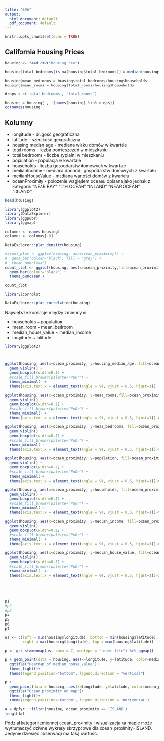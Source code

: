 ```yaml
---
title: "EDA"
output:
  html_document: default
  pdf_document: default
---
```


```r
knitr::opts_chunk$set(echo = TRUE)
```

## California Housing Prices

```r
housing <- read.csv("housing.csv")

housing$total_bedrooms[is.na(housing$total_bedrooms)] = median(housing$total_bedrooms , na.rm = TRUE)

housing$mean_bedrooms = housing$total_bedrooms/housing$households
housing$mean_rooms = housing$total_rooms/housing$households

drops = c('total_bedrooms', 'total_rooms')

housing = housing[ , !(names(housing) %in% drops)]
colnames(housing)
```
## Kolumny

* longitude - długość geograficzna 
* latitude - szerokość geograficzna 
* housing median age - mediana wieku domów w kwartale
* total rooms - liczba pomieszczeń w mieszkaniu
* total bedrooms - liczba sypialni w mieszkaniu
* population - populacja w kwartale
* households - liczba gospodarstw domowych w kwartale
* medianIncome - mediana dochodu gospodarstw domowych z kwartału 
* medianHouseValue - mediana wartości domów z kwartału
* oceanProximity - położenie względem oceanu opisana jako jednak z kategorii: "NEAR BAY" "<1H OCEAN" "INLAND" "NEAR OCEAN" "ISLAND"  

```r
head(housing)
```

```r
library(ggplot2)
library(DataExplorer)
library(ggpubr)
library(ggmap)

columns <- names(housing)
columns <- columns[-8]

DataExplorer::plot_density(housing)

#count_plot <- ggplot(housing, aes(ocean_proximity)) +
#  geom_bar(colour="black", fill = "grey") +
#  theme_pubclean()
count_plot <- ggplot(housing, aes(x=ocean_proximity,fill=ocean_proximity)) +
  geom_bar(colour="black") +
  theme_pubclean()

count_plot

```


```r
library(corrplot)

DataExplorer::plot_correlation(housing)

```

Największe korelacje między zmiennymi:

* households ~ population
* mean_room ~ mean_bedroom
* median_house_value ~ median_income
* longitude ~ latitude

```r
library(ggplot2)



ggplot(housing, aes(x=ocean_proximity, y=housing_median_age, fill=ocean_proximity))  +
  geom_violin() + 
  geom_boxplot(width=0.1) +
  #scale_fill_brewer(palette="PuOr") + 
  theme_minimal() +
  theme(axis.text.x = element_text(angle = 90, vjust = 0.5, hjust=1)) ->p1

ggplot(housing, aes(x=ocean_proximity, y=mean_rooms,fill=ocean_proximity)) + 
  geom_violin() + 
  geom_boxplot(width=0.1) +
  #scale_fill_brewer(palette="PuOr") + 
  theme_minimal() +
  theme(axis.text.x = element_text(angle = 90, vjust = 0.5, hjust=1))->p2

ggplot(housing, aes(x=ocean_proximity, y=mean_bedrooms, fill=ocean_proximity)) + 
  geom_violin() + 
  geom_boxplot(width=0.1) +
  #scale_fill_brewer(palette="PuOr") + 
  theme_minimal()+
  theme(axis.text.x = element_text(angle = 90, vjust = 0.5, hjust=1))->p3

ggplot(housing, aes(x=ocean_proximity, y=population, fill=ocean_proximity)) + 
  geom_violin() + 
  geom_boxplot(width=0.1) +
  #scale_fill_brewer(palette="PuOr") + 
  theme_minimal()+
  theme(axis.text.x = element_text(angle = 90, vjust = 0.5, hjust=1))->p4

ggplot(housing, aes(x=ocean_proximity, y=households, fill=ocean_proximity)) + 
  geom_violin() + 
  geom_boxplot(width=0.1) +
  #scale_fill_brewer(palette="PuOr") + 
  theme_minimal()+
  theme(axis.text.x = element_text(angle = 90, vjust = 0.5, hjust=1))->p5

ggplot(housing, aes(x=ocean_proximity, y=median_income, fill=ocean_proximity)) + 
  geom_violin() + 
  geom_boxplot(width=0.1) +
  #scale_fill_brewer(palette="PuOr") + 
  theme_minimal() +
  theme(axis.text.x = element_text(angle = 90, vjust = 0.5, hjust=1))->p6

ggplot(housing, aes(x=ocean_proximity, y=median_house_value, fill=ocean_proximity)) + 
  geom_violin() + 
  geom_boxplot(width=0.1) +
  #scale_fill_brewer(palette="PuOr") + 
  theme_minimal() +
  theme(axis.text.x = element_text(angle = 90, vjust = 0.5, hjust=1))->p7





p1
#p2
#p3
p4
p5
p6
p7

```

```r
us <- c(left = min(housing$longitude), bottom = min(housing$latitude), 
        right = max(housing$longitude), top = max(housing$latitude))

p <- get_stamenmap(us, zoom = 7, maptype = "toner-lite") %>% ggmap() 
```


```r
p + geom_point(data = housing, aes(x=longitude, y=latitude, color=median_house_value))+
  ggtitle("Heatmap of median_house_value")+
  theme_light()+
  theme(legend.position="bottom", legend.direction = "vertical") 

```

```r

p +
  geom_point(data = housing, aes(x=longitude, y=latitude, color=ocean_proximity), alpha=0.5, size=0.5)+
  ggtitle("Ocean_proximity on map")+
  theme_light()+
  theme(legend.position="bottom", legend.direction = "horizontal")

```

```r
a = dplyr ::filter(housing, ocean_proximity == 'ISLAND')
length(a)
```

Podział kategorii zmiennej ocean_proximity i wizualizacja na mapie może wytłumaczyć dziwne wykresy skrzypcowe dla ocean_proximity=ISLAND. Jedynie dziesięć obserwacji ma taką wartość.

